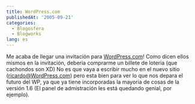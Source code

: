 ```yaml
---
title: WordPress.com
publishedAt: '2005-09-21'
categories:
  - Blogosfera
  - Blogworks
lang: es
---
```


Me acaba de llegar una invitación para [WordPress.com](http://www.wordpress.com/)! Como dicen ellos mismos en la invitación, deberia comprarme un billete de loteria (que cachondos son XD) No es que vaya a escribir mucho en el nuevo sitio ([ricardo@WordPress.com](http://ricardo.wordpress.com/)) pero esta bien para ver lo que nos depara el futuro del WP, ya que ya tiene incorporadas la mayoria de cosas de la versión 1.6 (El panel de admistración les está quedando genial, por ejemplo).
